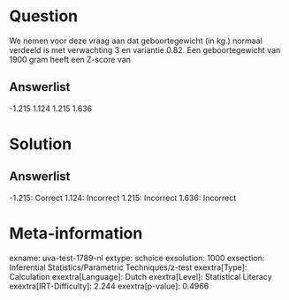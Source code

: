 Question
========

We nemen voor deze vraag aan dat geboortegewicht (in kg.) normaal
verdeeld is met verwachting 3 en variantie 0.82. Een geboortegewicht van
1900 gram heeft een Z-score van

Answerlist
----------

-1.215
1.124
1.215
1.636

Solution
========

Answerlist
----------

-1.215: Correct
1.124: Incorrect
1.215: Incorrect
1.636: Incorrect

Meta-information
================
exname: uva-test-1789-nl
extype: schoice
exsolution: 1000
exsection: Inferential Statistics/Parametric Techniques/z-test
exextra[Type]: Calculation
exextra[Language]: Dutch
exextra[Level]: Statistical Literacy
exextra[IRT-Difficulty]: 2.244
exextra[p-value]: 0.4966
